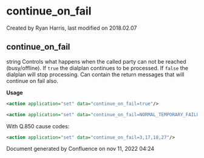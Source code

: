 
# continue_on_fail 

 Created by  Ryan Harris, last modified on 2018.02.07

## continue_on_fail

string Controls what happens when the called party can not be reached (busy/offline). If `true` the dialplan continues to be processed. If `false` the dialplan will stop processing. Can contain the return messages that will continue on fail also.

**Usage**

```xml
<action application="set" data="continue_on_fail=true"/>
```

```xml
<action application="set" data="continue_on_fail=NORMAL_TEMPORARY_FAILURE,USER_BUSY,NO_ANSWER,NO_ROUTE_DESTINATION"/>
```

With Q.850 cause codes:

```xml
<action application="set" data="continue_on_fail=3,17,18,27"/>
```

Document generated by Confluence on nov 11, 2022 04:24
